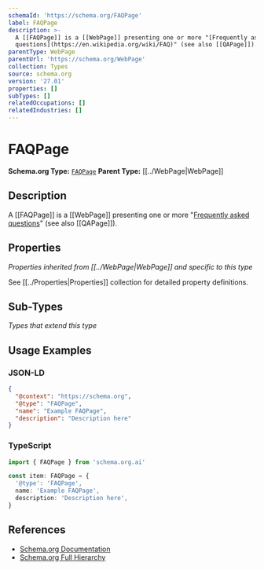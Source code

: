 ```yaml
---
schemaId: 'https://schema.org/FAQPage'
label: FAQPage
description: >-
  A [[FAQPage]] is a [[WebPage]] presenting one or more "[Frequently asked
  questions](https://en.wikipedia.org/wiki/FAQ)" (see also [[QAPage]]).
parentType: WebPage
parentUrl: 'https://schema.org/WebPage'
collection: Types
source: schema.org
version: '27.01'
properties: []
subTypes: []
relatedOccupations: []
relatedIndustries: []
---
```

# FAQPage

**Schema.org Type:** [`FAQPage`](https://schema.org/FAQPage)
**Parent Type:** [[../WebPage|WebPage]]

## Description

A [[FAQPage]] is a [[WebPage]] presenting one or more "[Frequently asked questions](https://en.wikipedia.org/wiki/FAQ)" (see also [[QAPage]]).

## Properties

*Properties inherited from [[../WebPage|WebPage]] and specific to this type*

See [[../Properties|Properties]] collection for detailed property definitions.

## Sub-Types

*Types that extend this type*

## Usage Examples

### JSON-LD

```json
{
  "@context": "https://schema.org",
  "@type": "FAQPage",
  "name": "Example FAQPage",
  "description": "Description here"
}
```

### TypeScript

```typescript
import { FAQPage } from 'schema.org.ai'

const item: FAQPage = {
  '@type': 'FAQPage',
  name: 'Example FAQPage',
  description: 'Description here',
}
```

## References

- [Schema.org Documentation](https://schema.org/FAQPage)
- [Schema.org Full Hierarchy](https://schema.org/docs/full.html)
